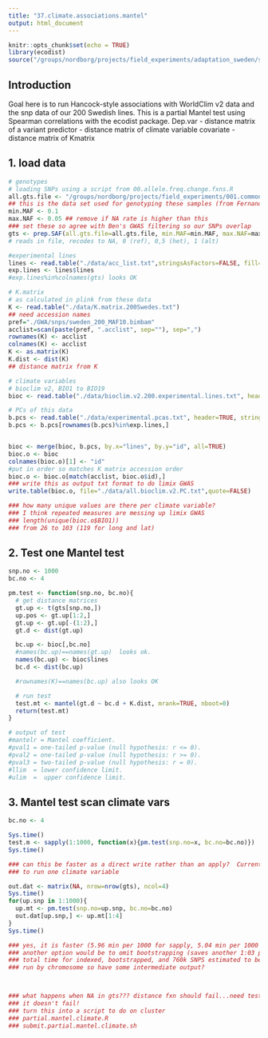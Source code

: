```yaml
---
title: "37.climate.associations.mantel"
output: html_document
---
```


```r
knitr::opts_chunk$set(echo = TRUE)
library(ecodist)
source("/groups/nordborg/projects/field_experiments/adaptation_sweden/select.and.resequence/002.scripts/00.allele.freq.change.fxns.R")
```

## Introduction
Goal here is to run Hancock-style associations with WorldClim v2 data and the snp data of our 200
Swedish lines.
This is a partial Mantel test using Spearman correlations with the ecodist package.
Dep.var - distance matrix of a variant
predictor - distance matrix of climate variable
covariate - distance matrix of Kmatrix

## 1. load data
```r
# genotypes
# loading SNPs using a script from 00.allele.freq.change.fxns.R
all.gts.file <- "/groups/nordborg/projects/field_experiments/001.common.reference.files/006.field.SNPs.Fernando/02_2.3M_Swedes220.175k.prior15.gauss4.ts99.5.BIALLELIC.csv"
## this is the data set used for genotyping these samples (from Fernando)
min.MAF <- 0.1
max.NAF <- 0.05 ## remove if NA rate is higher than this
### set these so agree with Ben's GWAS filtering so our SNPs overlap
gts <- prep.SAF(all.gts.file=all.gts.file, min.MAF=min.MAF, max.NAF=max.NAF)
# reads in file, recodes to NA, 0 (ref), 0,5 (het), 1 (alt)

#experimental lines
lines <- read.table("./data/acc_list.txt",stringsAsFactors=FALSE, fill=TRUE,sep="\t", header=TRUE, nrows=200)
exp.lines <- lines$lines
#exp.lines%in%colnames(gts) looks OK

# K.matrix
# as calculated in plink from these data
K <- read.table("./data/K.matrix.200Swedes.txt")
## need accession names
pref="./GWA/snps/sweden_200_MAF10.bimbam"
acclist=scan(paste(pref, ".acclist", sep=""), sep=",")
rownames(K) <- acclist
colnames(K) <- acclist
K <- as.matrix(K)
K.dist <- dist(K)
## distance matrix from K

# climate variables
# bioclim v2, BIO1 to BIO19
bioc <- read.table("./data/bioclim.v2.200.experimental.lines.txt", header=TRUE, stringsAsFactors=FALSE)

# PCs of this data
b.pcs <- read.table("./data/experimental.pcas.txt", header=TRUE, stringsAsFactors=FALSE)
b.pcs <- b.pcs[rownames(b.pcs)%in%exp.lines,]


bioc <- merge(bioc, b.pcs, by.x="lines", by.y="id", all=TRUE)
bioc.o <- bioc
colnames(bioc.o)[1] <- "id"
#put in order so matches K matrix accession order
bioc.o <- bioc.o[match(acclist, bioc.o$id),]
### write this as output txt format to do limix GWAS
write.table(bioc.o, file="./data/all.bioclim.v2.PC.txt",quote=FALSE)

### how many unique values are there per climate variable?
### I think repeated measures are messing up limix GWAS
### length(unique(bioc.o$BIO1))
### from 26 to 103 (119 for long and lat)
```

## 2. Test one Mantel test
```r
snp.no <- 1000
bc.no <- 4

pm.test <- function(snp.no, bc.no){
  # get distance matrices
  gt.up <- t(gts[snp.no,])
  up.pos <- gt.up[1:2,]
  gt.up <- gt.up[-(1:2),]
  gt.d <- dist(gt.up)

  bc.up <- bioc[,bc.no]
  #names(bc.up)==names(gt.up)  looks ok.
  names(bc.up) <- bioc$lines
  bc.d <- dist(bc.up)

  #rownames(K)==names(bc.up) also looks OK

  # run test
  test.mt <- mantel(gt.d ~ bc.d + K.dist, mrank=TRUE, nboot=0)
  return(test.mt)
}

# output of test
#mantelr = Mantel coefficient.
#pval1 = one-tailed p-value (null hypothesis: r <= 0).
#pval2 = one-tailed p-value (null hypothesis: r >= 0).
#pval3 = two-tailed p-value (null hypothesis: r = 0).
#llim  = lower confidence limit.
#ulim  =  upper confidence limit.
```
## 3. Mantel test scan climate vars
```r
bc.no <- 4

Sys.time()
test.m <- sapply(1:1000, function(x){pm.test(snp.no=x, bc.no=bc.no)})
Sys.time()

### can this be faster as a direct write rather than an apply?  Currently would take about 4 days
### to run one climate variable

out.dat <- matrix(NA, nrow=nrow(gts), ncol=4)
Sys.time()
for(up.snp in 1:1000){
  up.mt <- pm.test(snp.no=up.snp, bc.no=bc.no)
  out.dat[up.snp,] <- up.mt[1:4]
}
Sys.time()

### yes, it is faster (5.96 min per 1000 for sapply, 5.04 min per 1000 for indexed)
### another option would be to omit bootstrapping (saves another 1:03 per 1000), but would need to go back and do for sig. SNPs.
### total time for indexed, bootstrapped, and 760k SNPS estimated to be 64h per climate variable
### run by chromosome so have some intermediate output?



### what happens when NA in gts??? distance fxn should fail...need test case
### it doesn't fail!
### turn this into a script to do on cluster
### partial.mantel.climate.R
### submit.partial.mantel.climate.sh

```


